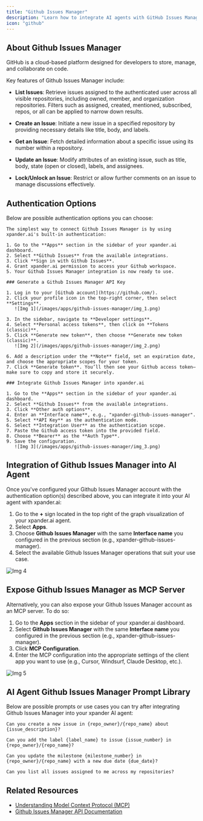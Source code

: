 ```yaml
---
title: "Github Issues Manager"
description: "Learn how to integrate AI agents with GitHub Issues Manager using xpander.ai. Create intelligent automation pipelines that monitor, generate, and triage issues in real time."
icon: "github"
---
```


## About Github Issues Manager

GitHub is a cloud-based platform designed for developers to store, manage, and collaborate on code.

Key features of Github Issues Manager include:

- **List Issues**: Retrieve issues assigned to the authenticated user across all visible repositories, including owned, member, and organization repositories. Filters such as assigned, created, mentioned, subscribed, repos, or all can be applied to narrow down results. 

- **Create an Issue**: Initiate a new issue in a specified repository by providing necessary details like title, body, and labels.

- **Get an Issue**: Fetch detailed information about a specific issue using its number within a repository.

- **Update an Issue**: Modify attributes of an existing issue, such as title, body, state (open or closed), labels, and assignees.

- **Lock/Unlock an Issue**: Restrict or allow further comments on an issue to manage discussions effectively.


## Authentication Options

Below are possible authentication options you can choose:

<Tabs>

  <Tab title="Built-in xpander.ai Auth">

    The simplest way to connect Github Issues Manager is by using xpander.ai's built-in authentication:

    1. Go to the **Apps** section in the sidebar of your xpander.ai dashboard.  
    2. Select **Github Issues** from the available integrations.  
    3. Click **Sign in with Github Issues**.  
    4. Grant xpander.ai permission to access your Github workspace.  
    5. Your Github Issues Manager integration is now ready to use.

  </Tab>

  <Tab title="API Access">

    ### Generate a Github Issues Manager API Key

    1. Log in to your [Github account](https://github.com/).  
    2. Click your profile icon in the top-right corner, then select **Settings**.  
       ![Img 1](/images/apps/github-issues-manager/img_1.png)

    3. In the sidebar, navigate to **Developer settings**.  
    4. Select **Personal access tokens**, then click on **Tokens (classic)**.  
    5. Click **Generate new token**, then choose **Generate new token (classic)**.  
       ![Img 2](/images/apps/github-issues-manager/img_2.png)

    6. Add a description under the **Note** field, set an expiration date, and choose the appropriate scopes for your token.  
    7. Click **Generate token**. You’ll then see your Github access token—make sure to copy and store it securely.

    ### Integrate Github Issues Manager into xpander.ai

    1. Go to the **Apps** section in the sidebar of your xpander.ai dashboard.  
    2. Select **Github Issues** from the available integrations.  
    3. Click **Other auth options**.  
    4. Enter an **Interface name**, e.g., "xpander-github-issues-manager".  
    5. Select **API Key** as the authentication mode.  
    6. Select **Integration User** as the authentication scope.  
    7. Paste the Github access token into the provided field.  
    8. Choose **Bearer** as the **Auth Type**.  
    9. Save the configuration.  
       ![Img 3](/images/apps/github-issues-manager/img_3.png)

  </Tab>

</Tabs>


## Integration of Github Issues Manager into AI Agent

Once you've configured your Github Issues Manager account with the authentication option(s) described above, you can integrate it into your AI agent with xpander.ai:

1. Go to the **+** sign located in the top right of the graph visualization of your xpander.ai agent.  
2. Select **Apps**.  
3. Choose **Github Issues Manager** with the same **Interface name** you configured in the previous section (e.g., xpander-github-issues-manager).  
4. Select the available Github Issues Manager operations that suit your use case.  

![Img 4](/images/apps/github-issues-manager/img_4.png)

## Expose Github Issues Manager as MCP Server

Alternatively, you can also expose your Github Issues Manager account as an MCP server. To do so:

1. Go to the **Apps** section in the sidebar of your xpander.ai dashboard.  
2. Select **Github Issues Manager** with the same **Interface name** you configured in the previous section (e.g., xpander-github-issues-manager).  
3. Click **MCP Configuration**.  
4. Enter the MCP configuration into the appropriate settings of the client app you want to use (e.g., Cursor, Windsurf, Claude Desktop, etc.).

![Img 5](/images/apps/github-issues-manager/img_5.png)

## AI Agent Github Issues Manager Prompt Library

Below are possible prompts or use cases you can try after integrating Github Issues Manager into your xpander AI agent:

```
Can you create a new issue in {repo_owner}/{repo_name} about {issue_description}?
```

````
Can you add the label {label_name} to issue {issue_number} in {repo_owner}/{repo_name}?
````

```
Can you update the milestone {milestone_number} in {repo_owner}/{repo_name} with a new due date {due_date}?
```

```
Can you list all issues assigned to me across my repositories?
```

## Related Resources

- [Understanding Model Context Protocol (MCP)](/docs/05-human-interfaces/04-mcp)
- [Github Issues Manager API Documentation](https://docs.github.com/en/rest/issues/)